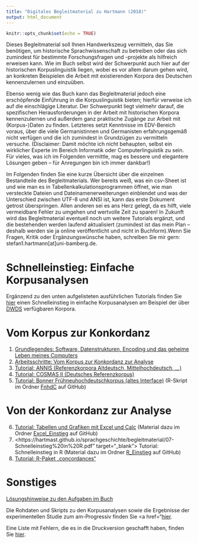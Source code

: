 ```yaml
---
title: "Digitales Begleitmaterial zu Hartmann (2018)"
output: html_document
---
```


```r
knitr::opts_chunk$set(echo = TRUE)
```


Dieses Begleitmaterial soll Ihnen Handwerkszeug vermitteln, das Sie benötigen, um historische Sprachwissenschaft zu betreiben oder das sich zumindest für bestimmte Forschungsfragen und -projekte als hilfreich erweisen kann. Wie im Buch selbst wird der Schwerpunkt auch hier auf der historischen Korpuslinguistik liegen, wobei es vor allem darum gehen wird, an konkreten Beispielen die Arbeit mit existierenden Korpora des Deutschen kennenzulernen und einzuüben.

Ebenso wenig wie das Buch kann das Begleitmaterial jedoch eine erschöpfende Einführung in die Korpuslinguistik bieten; hierfür verweise ich auf die einschlägige Literatur. Der Schwerpunkt liegt vielmehr darauf, die spezifischen Herausforderungen in der Arbeit mit historischen Korpora kennenzulernen und außerdem ganz praktische Zugänge zur Arbeit mit (Korpus-)Daten zu finden. Letzteres setzt Kenntnisse im EDV-Bereich voraus, über die viele Germanistinnen und Germanisten erfahrungsgemäß nicht verfügen und die ich zumindest in Grundzügen zu vermitteln versuche. (Disclaimer: Damit möchte ich nicht behaupten, selbst ein wirklicher Experte im Bereich Informatik oder Computerlinguistik zu sein. Für vieles, was ich im Folgenden vermittle, mag es bessere und elegantere Lösungen geben – für Anregungen bin ich immer dankbar!)

Im Folgenden finden Sie eine kurze Übersicht über die einzelnen Bestandteile des Begleitmaterials. Wer bereits weiß, was ein csv-Sheet ist und wie man es in Tabellenkalkulationsprogrammen öffnet, wie man versteckte Dateien und Dateinamenerweiterungen einblendet und was der Unterschied zwischen UTF-8 und ANSI ist, kann das erste Dokument getrost überspringen. Allen anderen sei es ans Herz gelegt, da es hilft, viele vermeidbare Fehler zu umgehen und wertvolle Zeit zu sparen!
In Zukunft wird das Begleitmaterial eventuell noch um weitere Tutorials ergänzt, und die bestehenden werden laufend aktualisiert (zumindest ist das mein Plan – deshalb werden sie ja online veröffentlicht und nicht in Buchform).Wenn Sie Fragen, Kritik oder Ergänzungswünsche haben, schreiben Sie mir gern: stefan1.hartmann[at]uni-bamberg.de.

# Schnelleinstieg: Einfache Korpusanalysen
Ergänzend zu den unten aufgelisteten ausführlichen Tutorials finden Sie <a href="https://empirical-linguistics.github.io/korpus-schnelleinstieg/" target="_blank">hier</a> einen Schnelleinstieg in einfache Korpusanalysen am Beispiel der über <a href="https://www.dwds.de/" target="_blank">DWDS</a> verfügbaren Korpora.

# Vom Korpus zur Konkordanz
1.	<a href="https://hartmast.github.io/sprachgeschichte/begleitmaterial/01-Grundlegendes.pdf" target="_blank">Grundlegendes: Software, Datenstrukturen, Encoding und das geheime Leben meines Computers</a>
2.	<a href="https://hartmast.github.io/sprachgeschichte/begleitmaterial/02-Arbeitsschritte.pdf" target="_blank">Arbeitsschritte: Vom Korpus zur Konkordanz zur Analyse</a>
3.	<a href="https://hartmast.github.io/sprachgeschichte/begleitmaterial/03-ANNIS.pdf" target="_blank">Tutorial: ANNIS (Referenzkorpora Altdeutsch, Mittelhochdeutsch, ...)</a>
4.	<a href="https://hartmast.github.io/sprachgeschichte/begleitmaterial/04-CosmasII_Tutorial.pdf">Tutorial: COSMAS II (Deutsches Referenzkorpus)</a>
5.	<a href="https://hartmast.github.io/sprachgeschichte/begleitmaterial/05-FnhdC.pdf" target="_blank">Tutorial: Bonner Frühneuhochdeutschkorpus (altes Interface)</a> (R-Skript im Ordner <a href="https://hartmast.github.io/sprachgeschichte/begleitmaterial/begleitmaterial/FnhdC" target="_blank">FnhdC</a> auf GitHub)

# Von der Konkordanz zur Analyse
6.	<a href="https://hartmast.github.io/sprachgeschichte/begleitmaterial/06-Tabellen%20und%20Grafiken%20mit%20Excel%20und%20Calc.pdf" target="_blank">Tutorial: Tabellen und Grafiken mit Excel und Calc</a> (Material dazu im Ordner <a href="https://github.com/hartmast/sprachgeschichte/tree/master/begleitmaterial/Excel_Einstieg" target="_blank">Excel_Einstieg</a> auf GitHub)
7.	<https://hartmast.github.io/sprachgeschichte/begleitmaterial/07-Schnelleinstieg%20in%20R.pdf" target="_blank"> Tutorial: Schnelleinstieg in R</a> (Material dazu im Ordner <a href="https://hartmast.github.io/sprachgeschichte/begleitmaterial/R_Einstieg" target="_blank">R_Einstieg</a> auf GitHub)
8.	<a href="https://hartmast.github.io/sprachgeschichte/begleitmaterial/08-concordances.pdf" target="_blank">Tutorial: R-Paket „concordances“</a>

# Sonstiges
<a href="https://hartmast.github.io/sprachgeschichte/begleitmaterial/loesungshinweise.pdf" target="_blank">Lösungshinweise zu den Aufgaben im Buch</a>

Die Rohdaten und Skripts zu den Korpusanalysen sowie die Ergebnisse der experimentellen Studie zum am-Progressiv finden Sie <a href="<a href="https://github.com/hartmast/sprachgeschichte/tree/master/korpusanalysen" target="_blank">hier</a>.

Eine Liste mit Fehlern, die es in die Druckversion geschafft haben, finden Sie <a href="https://hartmast.github.io/sprachgeschichte/begleitmaterial/Errata.pdf" target="_blank">hier</a>.